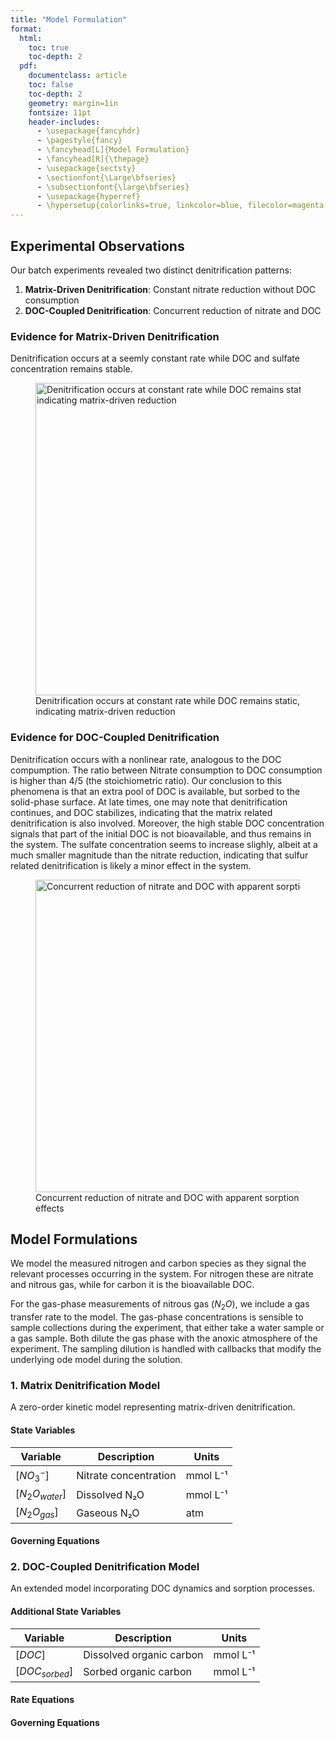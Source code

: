 ```yaml
---
title: "Model Formulation"
format:
  html:
    toc: true
    toc-depth: 2
  pdf:
    documentclass: article
    toc: false
    toc-depth: 2
    geometry: margin=1in
    fontsize: 11pt
    header-includes:
      - \usepackage{fancyhdr}
      - \pagestyle{fancy}
      - \fancyhead[L]{Model Formulation}
      - \fancyhead[R]{\thepage}
      - \usepackage{sectsty}
      - \sectionfont{\Large\bfseries}
      - \subsectionfont{\large\bfseries}
      - \usepackage{hyperref}
      - \hypersetup{colorlinks=true, linkcolor=blue, filecolor=magenta, urlcolor=cyan}
---
```


## Experimental Observations

Our batch experiments revealed two distinct denitrification patterns:

1. **Matrix-Driven Denitrification**: Constant nitrate reduction without DOC consumption
2. **DOC-Coupled Denitrification**: Concurrent reduction of nitrate and DOC

### Evidence for Matrix-Driven Denitrification

Denitrification occurs at a seemly constant rate while DOC and sulfate concentration remains stable.

![Denitrification occurs at constant rate while DOC remains static, indicating matrix-driven reduction](images/A301_initial.png){#fig-matrix width="500"}

### Evidence for DOC-Coupled Denitrification

Denitrification occurs with a nonlinear rate, analogous to the DOC compumption. The ratio between Nitrate consumption to DOC consumption is higher than 4/5 (the stoichiometric ratio). Our conclusion to this phenomena is that an extra pool of DOC is available, but sorbed to the solid-phase surface. At late times, one may note that denitrification continues, and DOC stabilizes, indicating that the matrix related denitrification is also involved. Moreover, the high stable DOC concentration signals that part of the initial DOC is not bioavailable, and thus remains in the system. The sulfate concentration seems to increase slighly, albeit at a much smaller magnitude than the nitrate reduction, indicating that sulfur related denitrification is likely a minor effect in the system.

![Concurrent reduction of nitrate and DOC with apparent sorption effects](images/A406_initial.png){#fig-doc width="500"}

## Model Formulations

We model the measured nitrogen and carbon species as they signal the relevant processes occurring in the system. For nitrogen these are nitrate and nitrous gas, while for carbon it is the bioavailable DOC.

For the gas-phase measurements of nitrous gas ($N_2O$), we include a gas transfer rate to the model. The gas-phase concentrations is sensible to sample collections during the experiment, that either take a water sample or a gas sample. Both dilute the gas phase with the anoxic atmosphere of the experiment. The sampling dilution is handled with callbacks that modify the underlying ode model during the solution.

### 1. Matrix Denitrification Model

A zero-order kinetic model representing matrix-driven denitrification.

#### State Variables
| Variable | Description | Units |
|----------|-------------|--------|
| $[NO_3^-]$ | Nitrate concentration | mmol L⁻¹ |
| $[N_2O_{water}]$ | Dissolved N₂O | mmol L⁻¹ |
| $[N_2O_{gas}]$ | Gaseous N₂O | atm |

#### Governing Equations

\begin{equation}
\frac{d[NO_3^-]}{dt} = -k_{NO3^-}
\end{equation}

\begin{equation}
\frac{d[N_2O_{water}]}{dt} = \frac{1}{2}k_{NO3^-} - k_{N2O} + r_{g}(c_{g}H - c_{w})
\end{equation}

\begin{equation}
\frac{d[N_2O_{gas}]}{dt} = -\frac{r_{g}(c_{g}H - c_{w})}{H}
\end{equation}

### 2. DOC-Coupled Denitrification Model

An extended model incorporating DOC dynamics and sorption processes.

#### Additional State Variables
| Variable | Description | Units |
|----------|-------------|--------|
| $[DOC]$ | Dissolved organic carbon | mmol L⁻¹ |
| $[DOC_{sorbed}]$ | Sorbed organic carbon | mmol L⁻¹ |

#### Rate Equations

\begin{equation}
r_{DOC} = k_{DOC}^{max} \frac{[DOC]}{K_{DOC} + [DOC]} \cdot \frac{[NO_3^-]}{K_{NO3^-} + [NO_3^-]}
\end{equation}

\begin{equation}
r_{transfer} = \alpha \cdot (K_d[DOC_{sorbed}] - [DOC]) \frac{m_s}{V_w}
\end{equation}

\begin{equation}
r_{N_2O}^{DOC} = k_{n2o}^{doc} \frac{[DOC]}{K_{DOC}+[DOC]} \frac{[N_2O]}{K_{N_2O} + [N_2O]}
\end{equation}

#### Governing Equations

\begin{equation}
\frac{d[NO_3^-]}{dt} = -k_{NO3^-} - r_{DOC}
\end{equation}

\begin{equation}
\frac{d[DOC]}{dt} = -\frac{5}{4} r_{DOC} + r_{transfer}\frac{m_g}{V_w} - \frac{1}{2} r_{N_2O}^{DOC}
\end{equation}

\begin{equation}
\frac{d[DOC_{sorbed}]}{dt} = -r_{transfer}
\end{equation}

\begin{equation}
\frac{d[N2O_{water}]}{dt} = \frac{1}{2}(k_{NO3^-} + r_{DOC}) - k_{N2O} - r_{N_2O}^{DOC} + r_{g}(c_{g}H - c_{w})
\end{equation}

\begin{equation}
\frac{d[N2O_{gas}]}{dt} = -\frac{r_{g}(c_{g}H - c_{w})}{H}
\end{equation}
